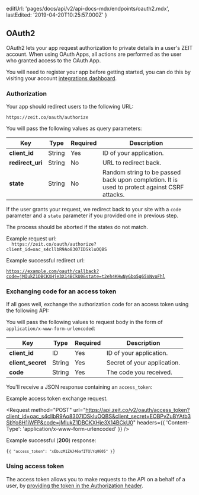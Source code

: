 
  editUrl: 'pages/docs/api/v2/api-docs-mdx/endpoints/oauth2.mdx',
  lastEdited: '2019-04-20T10:25:57.000Z'
}

## OAuth2

OAuth2 lets your app request authorization to private details in a user's ZEIT account.
When using OAuth Apps, all actions are performed as the user who granted access to the OAuth App.

You will need to register your app before getting started, you can do this by visiting your account [integrations dashboard](/dashboard/integrations).

### Authorization

Your app should redirect users to the following URL:

```
https://zeit.co/oauth/authorize
```

You will pass the following values as query parameters:

| Key              | <HelpLink href="#api-basics/types" hasIcon>Type</HelpLink> | Required | Description                                                                                  |
| ---------------- | ---------------------------------------------------------- | -------- | -------------------------------------------------------------------------------------------- |
| **client_id**    | <HelpLink href="#api-basics/types">String</HelpLink>       | Yes      | ID of your application.                                                                      |
| **redirect_uri** | <HelpLink href="#api-basics/types">String</HelpLink>       | No       | URL to redirect back.                                                                        |
| **state**        | <HelpLink href="#api-basics/types">String</HelpLink>       | No       | Random string to be passed back upon completion. It is used to protect against CSRF attacks. |

If the user grants your request, we redirect back to your site with a `code` parameter and a `state` parameter if you provided one in previous step.

<Note>The process should be aborted if the states do not match.</Note>

<Example>
  <span>Example request url:</span>

<Code>
  https://zeit.co/oauth/authorize?client_id=oac_s4cllbR9Ao8307IDSkluOQBS
</Code>

Example successful redirect url:

<Code>https://example.com/oauth/callback?code=jMIukZ1DBCKXHje3X14BCkU0&state=t2eh4KHwNyGbo5g65VNvoFhl</Code>
</Example>

### Exchanging code for an access token

If all goes well, exchange the authorization code for an access token using the following API:

<Endpoint method="POST" url="https://api.zeit.co/v2/oauth/access_token" />

You will pass the following values to request body in the form of `application/x-www-form-urlencoded`:

| Key               | <HelpLink href="#api-basics/types" hasIcon>Type</HelpLink> | Required | Description                 |
| ----------------- | ---------------------------------------------------------- | -------- | --------------------------- |
| **client_id**     | <HelpLink href="#api-basics/types">ID</HelpLink>           | Yes      | ID of your application.     |
| **client_secret** | <HelpLink href="#api-basics/types">String</HelpLink>       | Yes      | Secret of your application. |
| **code**          | <HelpLink href="#api-basics/types">String</HelpLink>       | Yes      | The code you received.      |

You'll receive a JSON response containing an `access_token`:

<Example>
  <span>Example access token exchange request.</span>

<Request
  method="POST"
  url="https://api.zeit.co/v2/oauth/access_token?client_id=oac_s4cllbR9Ao8307IDSkluOQBS&client_secret=EOBPvZuBYAtb3SbYo8H1iWFP&code=jMIukZ1DBCKXHje3X14BCkU0"
  headers={{
    'Content-Type': 'application/x-www-form-urlencoded'
  }}
/>

Example successful (**200**) response:

<Code lang="json">{`{
  "access_token": "xEbuzM1ZAJ46afITQlYqH605"
}`}</Code>
</Example>

### Using access token

The access token allows you to make requests to the API on a behalf of a user,
by [providing the token in the Authorization header](#api-basics/authentication).
